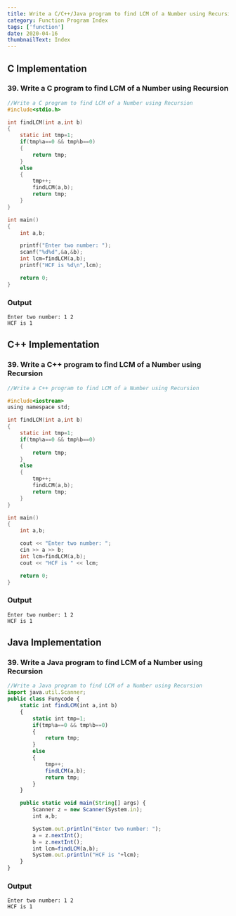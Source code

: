 ```yaml
---
title: Write a C/C++/Java program to find LCM of a Number using Recursion
category: Function Program Index
tags: ['function']
date: 2020-04-16
thumbnailText: Index
---
```


## C Implementation
### 39. Write a C program to find LCM of a Number using Recursion
```c
//Write a C program to find LCM of a Number using Recursion
#include<stdio.h>

int findLCM(int a,int b)
{
    static int tmp=1;
    if(tmp%a==0 && tmp%b==0)
    {
        return tmp;
    }
    else
    {
        tmp++;
        findLCM(a,b);
        return tmp;
    }
}

int main()
{
    int a,b;

    printf("Enter two number: ");
    scanf("%d%d",&a,&b);
    int lcm=findLCM(a,b);
    printf("HCF is %d\n",lcm);

    return 0;
}
```
### Output
```
Enter two number: 1 2
HCF is 1
```

## C++ Implementation
### 39. Write a C++ program to find LCM of a Number using Recursion
```c
//Write a C++ program to find LCM of a Number using Recursion

#include<iostream>
using namespace std;

int findLCM(int a,int b)
{
    static int tmp=1;
    if(tmp%a==0 && tmp%b==0)
    {
        return tmp;
    }
    else
    {
        tmp++;
        findLCM(a,b);
        return tmp;
    }
}

int main()
{
    int a,b;

    cout << "Enter two number: ";
    cin >> a >> b;
    int lcm=findLCM(a,b);
    cout << "HCF is " << lcm;

    return 0;
}
```
### Output
```
Enter two number: 1 2
HCF is 1
```

## Java Implementation
### 39. Write a Java program to find LCM of a Number using Recursion
```js
//Write a Java program to find LCM of a Number using Recursion
import java.util.Scanner;
public class Funycode {
    static int findLCM(int a,int b)
    {
        static int tmp=1;
        if(tmp%a==0 && tmp%b==0)
        {
            return tmp;
        }
        else
        {
            tmp++;
            findLCM(a,b);
            return tmp;
        }
    }

    public static void main(String[] args) {
        Scanner z = new Scanner(System.in);
        int a,b;

        System.out.println("Enter two number: ");
        a = z.nextInt();
        b = z.nextInt();
        int lcm=findLCM(a,b);
        System.out.println("HCF is "+lcm);
    }
}
```
### Output
```
Enter two number: 1 2
HCF is 1
```
